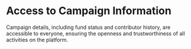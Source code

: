 # Access to Campaign Information
Campaign details, including fund status and contributor history, are accessible to everyone, ensuring the openness and trustworthiness of all activities on the platform.

